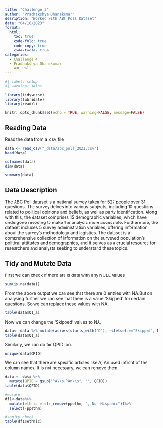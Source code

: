 ```yaml
---
title: "Challenge 3"
author: "Pradhakshya Dhanakumar"
desription: "Worked with ABC Poll Dataset"
date: "04/16/2023"
format:
  html:
    toc: true
    code-fold: true
    code-copy: true
    code-tools: true
categories:
  - Challenge 4
  - Pradhakshya Dhanakumar
  - ABC Poll
---
```

```r
#| label: setup
#| warning: false

library(tidyverse)
library(lubridate)
library(readxl)

knitr::opts_chunk$set(echo = TRUE, warning=FALSE, message=FALSE)
```

## Reading Data
Read the data from a .csv file
```r
data <- read_csv("_data/abc_poll_2021.csv")
head(data)
```


```r
colnames(data)
dim(data)
```


```r
summary(data)
```
## Data Description

The ABC Poll dataset is a national survey taken for 527 people over 31 questions. The survey delves into various subjects, including 10 questions related to political opinions and beliefs, as well as party identification. Along with this, the dataset comprises 15 demographic variables, which have undergone recoding to make the analysis more accessible. Furthermore, the dataset includes 5 survey administration variables, offering information about the survey's methodology and logistics. The dataset is a comprehensive collection of information on the surveyed population's political attitudes and demographics, and it serves as a crucial resource for researchers and analysts seeking to understand these topics.


## Tidy and Mutate Data

First we can check if there are is data with any NULL values

```r
sum(is.na(data))
```

From the above output we can see that there are 0 entries with NA.But on analysing further we can see that there is a value 'Skipped' for certain questions. So we can replace these values with NA.
```r
table(data$Q1_a)
```

Now we can change the 'Skipped' values to NA.
```r
data<- data %>% mutate(across(starts_with("Q"), ~ifelse(.=="Skipped", NA, .)))
table(data$Q1_a)
```
Similarly, we can do for QPID too.
```r
unique(data$QPID)
```
We can see that there are specific articles like A, An used infront of the column names. It is not necessary, we can remove them.
```r
data <- data %>%
  mutate(QPID = gsub("^A\\s|^An\\s", "", QPID))
table(data$QPID)
```

```r
#mutate
df1<-data%>%
  mutate(ethnic = str_remove(ppethm, ", Non-Hispanic"))%>%
  select(-ppethm)

#sanity check
table(df1$ethnic)
```





